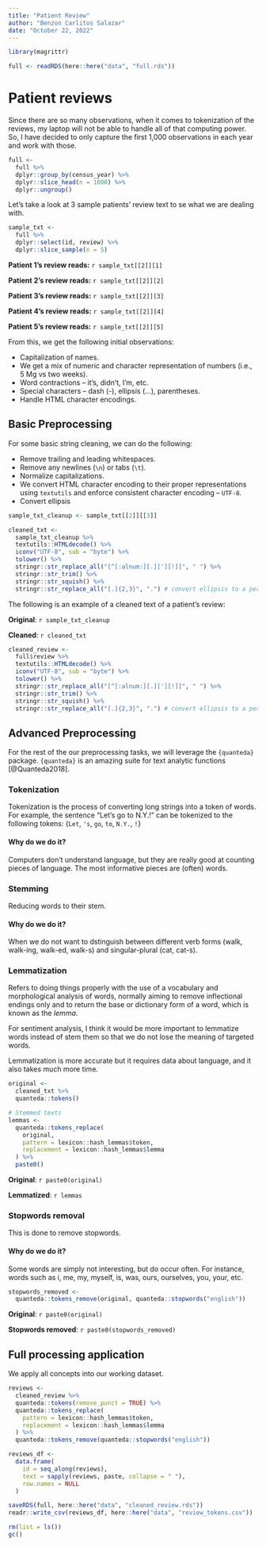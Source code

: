```yaml
---
title: "Patient Review"
author: "Benzon Carlitos Salazar"
date: "October 22, 2022"
---
```


```r
library(magrittr)

full <- readRDS(here::here("data", "full.rds"))
```

# Patient reviews

Since there are so many observations, when it comes to tokenization of the 
reviews, my laptop will not be able to handle all of that computing power. So, 
I have decided to only capture the first 1,000 observations in each year and 
work with those.

```r
full <-
  full %>%
  dplyr::group_by(census_year) %>%
  dplyr::slice_head(n = 1000) %>%
  dplyr::ungroup()
```

Let's take a look at 3 sample patients' review text to se what we are dealing 
with.

```r
sample_txt <-
  full %>%
  dplyr::select(id, review) %>%
  dplyr::slice_sample(n = 5)
```

**Patient 1's review reads:** `r sample_txt[[2]][1]`

**Patient 2's review reads:** `r sample_txt[[2]][2]`

**Patient 3's review reads:** `r sample_txt[[2]][3]`

**Patient 4's review reads:** `r sample_txt[[2]][4]`

**Patient 5's review reads:** `r sample_txt[[2]][5]`

From this, we get the following initial observations:

* Capitalization of names.
* We get a mix of numeric and character representation of numbers (i.e., 5 Mg vs 
two weeks).
* Word contractions -- it's, didn't, I'm, etc.
* Special characters -- dash (-), ellipsis (...), parentheses.
* Handle HTML character encodings.

## Basic Preprocessing

For some basic string cleaning, we can do the following:

* Remove trailing and leading whitespaces.
* Remove any newlines (`\n`) or tabs (`\t`).
* Normalize capitalizations.
* We convert HTML character encoding to their proper representations using 
`textutils` and enforce consistent character encoding -- `UTF-8`.
* Convert ellipsis

```r
sample_txt_cleanup <- sample_txt[[2]][[3]]

cleaned_txt <-
  sample_txt_cleanup %>%
  textutils::HTMLdecode() %>%
  iconv("UTF-8", sub = "byte") %>%
  tolower() %>%
  stringr::str_replace_all("[^[:alnum:][.]['][!]]", " ") %>%
  stringr::str_trim() %>%
  stringr::str_squish() %>%
  stringr::str_replace_all("[.]{2,3}", ".") # convert ellipsis to a period
```

The following is an example of a cleaned text of a patient's review:

**Original**: `r sample_txt_cleanup`

**Cleaned**: `r cleaned_txt`

```r
cleaned_review <-
  full$review %>%
  textutils::HTMLdecode() %>%
  iconv("UTF-8", sub = "byte") %>%
  tolower() %>%
  stringr::str_replace_all("[^[:alnum:][.]['][!]]", " ") %>%
  stringr::str_trim() %>%
  stringr::str_squish() %>%
  stringr::str_replace_all("[.]{2,3}", ".") # convert ellipsis to a period
```

## Advanced Preprocessing

For the rest of the our preprocessing tasks, we will leverage the `{quanteda}` 
package. `{quanteda}` is an amazing suite for text analytic functions 
[@Quanteda2018].

### Tokenization

Tokenization is the process of converting long strings into a token of words. 
For example, the sentence "Let's go to N.Y.!" can be tokenized to the following 
tokens: {`Let`, `'s`, `go`, `to`, `N.Y.`, `!`}

#### Why do we do it?

Computers don't understand language, but they are really good at counting pieces 
of language. The most informative pieces are (often) words.

### Stemming

Reducing words to their stem.

#### Why do we do it?

When we do not want to dstinguish between different verb forms (walk, walk-ing, 
walk-ed, walk-s) and singular-plural (cat, cat-s).

### Lemmatization

Refers to doing things properly with the use of a vocabulary and morphological 
analysis of words, normally aiming to remove inflectional endings only and to 
return the base or dictionary form of a word, which is known as the *lemma*.

For sentiment analysis, I think it would be more important to lemmatize words 
instead of stem them so that we do not lose the meaning of targeted words.

Lemmatization is more accurate but it requires data about language, and it also 
takes much more time.

```r
original <- 
  cleaned_txt %>%
  quanteda::tokens()

# Stemmed texts
lemmas <- 
  quanteda::tokens_replace(
    original, 
    pattern = lexicon::hash_lemmas$token, 
    replacement = lexicon::hash_lemmas$lemma
  ) %>%
  paste0()
```

**Original**: `r paste0(original)`

**Lemmatized**: `r lemmas`

### Stopwords removal

This is done to remove stopwords.

#### Why do we do it?

Some words are simply not interesting, but do occur often. For instance, words 
such as i, me, my, myself, is, was, ours, ourselves, you, your, etc.

```r
stopwords_removed <-
  quanteda::tokens_remove(original, quanteda::stopwords("english"))
```

**Original**: `r paste0(original)`

**Stopwords removed**: `r paste0(stopwords_removed)`

## Full processing application

We apply all concepts into our working dataset.


```r
reviews <-
  cleaned_review %>%
  quanteda::tokens(remove_punct = TRUE) %>%
  quanteda::tokens_replace(
    pattern = lexicon::hash_lemmas$token,
    replacement = lexicon::hash_lemmas$lemma
  ) %>% 
  quanteda::tokens_remove(quanteda::stopwords("english"))

reviews_df <- 
  data.frame(
    id = seq_along(reviews),
    text = sapply(reviews, paste, collapse = " "),
    row.names = NULL
  )
```

```r
saveRDS(full, here::here("data", "cleaned_review.rds"))
readr::write_csv(reviews_df, here::here("data", "review_tokens.csv"))

rm(list = ls())
gc()
```
